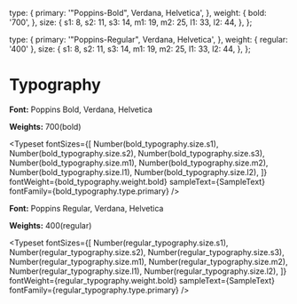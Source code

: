<!-- Typography.stories.mdx -->


<Meta title="Typography/Description" />

  type: {
    primary: '"Poppins-Bold", Verdana, Helvetica',
  },
  weight: {
    bold: '700',
  },
  size: {
    s1: 8,
    s2: 11,
    s3: 14,
    m1: 19,
    m2: 25,
    l1: 33,
    l2: 44,
  },
};

  type: {
    primary: '"Poppins-Regular", Verdana, Helvetica',
  },
  weight: {
    regular: '400'
  },
  size: {
    s1: 8,
    s2: 11,
    s3: 14,
    m1: 19,
    m2: 25,
    l1: 33,
    l2: 44,
  },
};


# Typography

**Font:** Poppins Bold, Verdana, Helvetica

**Weights:** 700(bold)

<Typeset
  fontSizes={[
    Number(bold_typography.size.s1),
    Number(bold_typography.size.s2),
    Number(bold_typography.size.s3),
    Number(bold_typography.size.m1),
    Number(bold_typography.size.m2),
    Number(bold_typography.size.l1),
    Number(bold_typography.size.l2),
  ]}
  fontWeight={bold_typography.weight.bold}
  sampleText={SampleText}
  fontFamily={bold_typography.type.primary}
/>

**Font:** Poppins Regular, Verdana, Helvetica

**Weights:** 400(regular)

<Typeset
  fontSizes={[
    Number(regular_typography.size.s1),
    Number(regular_typography.size.s2),
    Number(regular_typography.size.s3),
    Number(regular_typography.size.m1),
    Number(regular_typography.size.m2),
    Number(regular_typography.size.l1),
    Number(regular_typography.size.l2),
  ]}
  fontWeight={regular_typography.weight.bold}
  sampleText={SampleText}
  fontFamily={regular_typography.type.primary}
/>